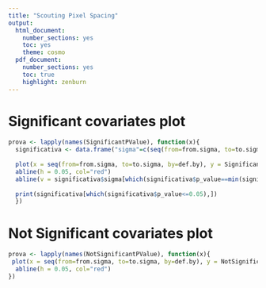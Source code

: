 ```yaml
---
title: "Scouting Pixel Spacing"
output:
  html_document:
    number_sections: yes
    toc: yes
    theme: cosmo
  pdf_document:
    number_sections: yes
    toc: true
    highlight: zenburn
---
```

# Significant covariates plot

```r
prova <- lapply(names(SignificantPValue), function(x){ 
  significativa <- data.frame("sigma"=c(seq(from=from.sigma, to=to.sigma, by=def.by)), "p_value"=SignificantPValue[[x]])
  
  plot(x = seq(from=from.sigma, to=to.sigma, by=def.by), y = SignificantPValue[[x]], type = "l", xlab = paste0("sigma (min sigma=",significativa$sigma[which(significativa$p_value==min(significativa$p_value))], ")"), ylab = x, main = x)
  abline(h = 0.05, col="red")
  abline(v = significativa$sigma[which(significativa$p_value==min(significativa$p_value))],  col="green")
  
  print(significativa[which(significativa$p_value<=0.05),])
  })
```


# Not Significant covariates plot

```r
prova <- lapply(names(NotSignificantPValue), function(x){
 plot(x = seq(from=from.sigma, to=to.sigma, by=def.by), y = NotSignificantPValue[[x]], type = "l", xlab = "sigma", ylab = x, main = x)
  abline(h = 0.05, col="red")
})
```
